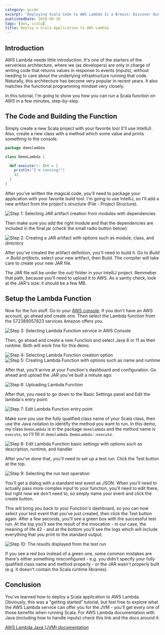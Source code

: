 ```yaml
---
category: guide
excerpt: "Deploying Scala Code to AWS Lambda Is a Breeze: Discover Our Step-by-Step Tutorial to Guide You Through the Process"
publishedDate: 2020-09-10
tags: [aws, scala]
title: Deploy a Scala Application to AWS Lambda
---
```


## Introduction

AWS Lambda needs little introduction. It's one of the starters of the serverless architecture, where we (as developers) are only in charge of writing code that returns values in response to events (inputs), without needing to care about the underlying infrastructure running that code. Naturally, this architecture has become very popular in recent years. It also matches the functional programming mindset very closely.

In this tutorial, I'm going to show you how you can run a Scala function on AWS in a few minutes, step-by-step.

## The Code and Building the Function

Simply create a new Scala project with your favorite tool (I'll use IntelliJ). Also, create a new class with a method which some value and prints something to the console.

```scala
package demolambda

class DemoLambda {

  def execute(): Int = {
    println("I'm running!")
    42
  }
}
```

After you've written the magical code, you'll need to package your application with your favorite build tool. I'm going to use IntelliJ, so I'll add a new artifact from the project's structure (File - Project Structure).

![Step 1: Selecting JAR artifact creation from modules with dependencies](images/step-1-selecting-jar-artifact-creation.png)

Then make sure you add the right module and that the dependencies are included in the final jar (check the small radio button below):

![Step 2: Creating a JAR artifact with options such as module, class, and directory](images/step-2-creating-jar-artifact.png)

After you've created the artifact definition, you'll need to build it. Go to _Build -> Build artifacts_, select your new artifact, then Build. The compiler will take care to create your new JAR file.

The JAR file will be under the _out/_ folder in your IntelliJ project. Remmeber that path, because you'll need to upload it to AWS. As a sanity check, look at the JAR's size: it should be a few MB.

## Setup the Lambda Function

Now for the fun stuff. Go to your [AWS console](https://aws.amazon.com/console/). If you don't have an AWS account, go ahead and create one. Then select the Lambda function from the 572389057823 services Amazon offers you.

![Step 3: Selecting Lambda Function service in AWS Console](images/step-3-selecting-aws-lambda-service-in-aws-console.png)

Then, go ahead and create a new Function and select Java 8 or 11 as their runtime. Both will work fine for this demo.

![Step 4: Selecting Lambda Function creation option](images/step-4-selecting-lambda-function-creation.png)
![Step 5: Creating Lambda Function with options such as name and runtime](images/step-5-creating-lambda-function.png)

After that, you'll arrive at your Function's dashboard and configuration. Go ahead and upload the JAR you've built a minute ago:

![Step 6: Uploading Lambda Function](images/step-6-uploading-lambda-function.png)

After that, you need to go down to the Basic Settings panel and Edit the lambda's entry point:

![Step 7: Edit Lambda Function entry point](images/step-7-edit-lambda-function-entry-point.png)

Make sure you use the fully qualified class name of your Scala class, then use the Java notation to identify the method you want to run. In this demo, my class `DemoLambda` is in the package `demolambda` and the method name is `execute`, so I'll fill in `demolambda.DemoLambda::execute`.

![Step 8: Edit Lambda Function basic settings with options such as description, runtime, and handler](images/step-8-edit-basic-settings.png)

After you've done that, you'll need to set up a test run. Click the Test button at the top.

![Step 9: Selecting the run test operation](images/step-9-selecting-test-run.png)

You'll get a dialog with a standard test event as JSON. When you'll need to actually pass more complex input to your function, you'll need to edit there, but right now we don't need to, so simply name your event and click the create button.

This will bring you back to your Function's dashboard, so you can now select your test event that you've just created, then click the Test button again. After a few seconds, you'll see a green box with the successful test run. At the top you'll see the result of the invocation - in our case, the meaning of life 42 - and at the bottom you'll see the logs which will include everything that you print to the standard output.

![Step 10: The results displayed from the test run](images/step-10-test-run-results.png)

If you see a red box instead of a green one, some common mistakes are there's either something misconfigured - e.g. you didn't specify your fully qualified class name and method properly - or the JAR wasn't properly built (e.g. it doesn't contain the Scala runtime libraries).

## Conclusion

You've learned how to deploy a Scala application to AWS Lambda. Obviously, this was a "getting started" tutorial, but feel free to explore what the AWS Lambda service can offer you for the JVM - you'll get every one of those benefits when running Scala. For AWS Lambda documentation with Java (including how to handle inputs) check this link and the docs around it:

[AWS Lambda Java (JVM) documentation](https://docs.aws.amazon.com/lambda/latest/dg/java-samples.html)
